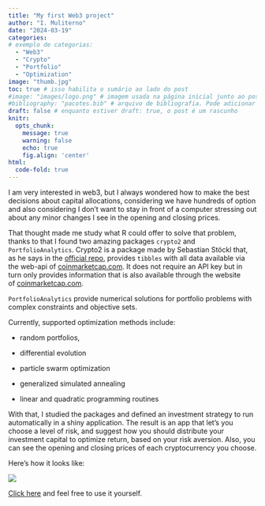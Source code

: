 ```yaml
---
title: "My first Web3 project"
author: "I. Muliterno"
date: "2024-03-19" 
categories: 
# exemplo de categorias:
  - "Web3"
  - "Crypto"
  - "Portfolio"
  - "Optimization"
image: "thumb.jpg"  
toc: true # isso habilita o sumário ao lado do post
#image: "images/logo.png" # imagem usada na página inicial junto ao post
#bibliography: "pacotes.bib" # arquivo de bibliografia. Pode adicionar mais arquivos!
draft: false # enquanto estiver draft: true, o post é um rascunho
knitr: 
  opts_chunk: 
    message: true
    warning: false
    echo: true
    fig.align: 'center'
html:
  code-fold: true
---
```


I am very interested in web3, but I always wondered how to make the best decisions about capital allocations, considering we have hundreds of option and also considering I don't want to stay in front of a computer stressing out about any minor changes I see in the opening and closing prices.

That thought made me study what R could offer to solve that problem, thanks to that I found two amazing packages `crypto2` and `PortfolioAnalytics`. Crypto2 is a package made by Sebastian Stöckl that, as he says in the [official repo](https://github.com/sstoeckl/crypto2), provides `tibbles` with all data available via the web-api of [coinmarketcap.com](https://coinmarketcap.com/). It does not require an API key but in turn only provides information that is also available through the website of [coinmarketcap.com](https://coinmarketcap.com/).

`PortfolioAnalytics` provide numerical solutions for portfolio problems with complex constraints and objective sets.

Currently, supported optimization methods include:

-   random portfolios,

-   differential evolution

-   particle swarm optimization

-   generalized simulated annealing

-   linear and quadratic programming routines

With that, I studied the packages and defined an investment strategy to run automatically in a shiny application. The result is an app that let's you choose a level of risk, and suggest how you should distribute your investment capital to optimize return, based on your risk aversion. Also, you can see the opening and closing prices of each cryptocurrency you choose.

Here's how it looks like:

![](/posts/2024-03-Crypto_portfolio/cryptoapp.PNG)

[Click here](https://ianmuliterno.shinyapps.io/Crypto-Market-Analysis/) and feel free to use it yourself.
